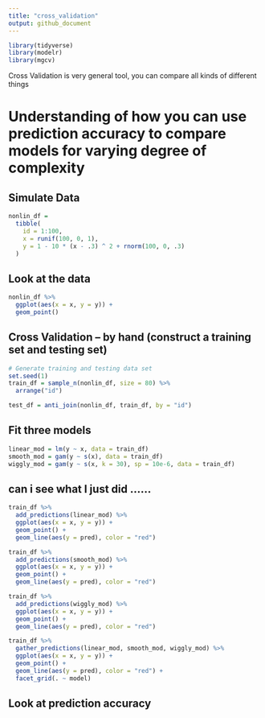 ```yaml
---
title: "cross_validation"
output: github_document
---
```


```r
library(tidyverse)
library(modelr)
library(mgcv)
```

Cross Validation is very general tool, you can compare all kinds of different things 


# Understanding of how you can use prediction accuracy to compare models for varying degree of complexity 


## Simulate Data
```r
nonlin_df = 
  tibble(
    id = 1:100,
    x = runif(100, 0, 1),
    y = 1 - 10 * (x - .3) ^ 2 + rnorm(100, 0, .3)
  )
```


## Look at the data
```r
nonlin_df %>%
  ggplot(aes(x = x, y = y)) +
  geom_point()
```

## Cross Validation -- by hand (construct a training set and testing set)
```r
# Generate training and testing data set
set.seed(1)
train_df = sample_n(nonlin_df, size = 80) %>% 
  arrange("id")

test_df = anti_join(nonlin_df, train_df, by = "id")
```


## Fit three models 
```r
linear_mod = lm(y ~ x, data = train_df)
smooth_mod = gam(y ~ s(x), data = train_df)
wiggly_mod = gam(y ~ s(x, k = 30), sp = 10e-6, data = train_df) 
```


## can i see what I just did ......
```r
train_df %>%
  add_predictions(linear_mod) %>%
  ggplot(aes(x = x, y = y)) +
  geom_point() + 
  geom_line(aes(y = pred), color = "red")
```


```r
train_df %>%
  add_predictions(smooth_mod) %>%
  ggplot(aes(x = x, y = y)) +
  geom_point() + 
  geom_line(aes(y = pred), color = "red")
```


```r
train_df %>%
  add_predictions(wiggly_mod) %>%
  ggplot(aes(x = x, y = y)) +
  geom_point() + 
  geom_line(aes(y = pred), color = "red")
```


```r
train_df %>%
  gather_predictions(linear_mod, smooth_mod, wiggly_mod) %>%
  ggplot(aes(x = x, y = y)) +
  geom_point() + 
  geom_line(aes(y = pred), color = "red") + 
  facet_grid(. ~ model)
```


## Look at prediction accuracy
```r

```

